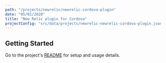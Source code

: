 ```yaml
---
path: "/projects/newrelic/newrelic-cordova-plugin"
date: "05/01/2020"
title: "New Relic plugin for Cordova"
projectConfig: "src/data/projects/newrelic-newrelic-cordova-plugin.json"
---
```


## Getting Started

Go to the project's [README](https://github.com/newrelic/newrelic-cordova-plugin#readme) for setup and usage details.





